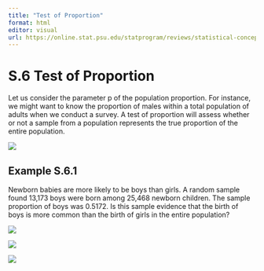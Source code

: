 ```yaml
---
title: "Test of Proportion"
format: html
editor: visual
url: https://online.stat.psu.edu/statprogram/reviews/statistical-concepts/proportions
---
```


# **S.6 Test of Proportion**

Let us consider the parameter p of the population proportion. For instance, we might want to know the proportion of males within a total population of adults when we conduct a survey. A test of proportion will assess whether or not a sample from a population represents the true proportion of the entire population.

![](tp1.png)

## **Example S.6.1**

Newborn babies are more likely to be boys than girls. A random sample found 13,173 boys were born among 25,468 newborn children. The sample proportion of boys was 0.5172. Is this sample evidence that the birth of boys is more common than the birth of girls in the entire population?

![](tp2.png)

![](tp3.png)

![](tp4.png)
